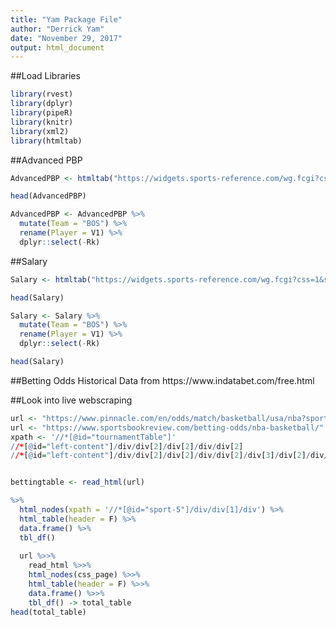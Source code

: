 ```yaml
---
title: "Yam Package File"
author: "Derrick Yam"
date: "November 29, 2017"
output: html_document
---
```


##Load Libraries
```r
library(rvest)
library(dplyr)
library(pipeR)
library(knitr)
library(xml2)
library(htmltab)
```

##Advanced PBP
```r
AdvancedPBP <- htmltab("https://widgets.sports-reference.com/wg.fcgi?css=1&site=bbr&url=%2Fteams%2FBOS%2F2018.html&div=div_advanced")

head(AdvancedPBP)

AdvancedPBP <- AdvancedPBP %>% 
  mutate(Team = "BOS") %>% 
  rename(Player = V1) %>% 
  dplyr::select(-Rk)

```

##Salary
```r
Salary <- htmltab("https://widgets.sports-reference.com/wg.fcgi?css=1&site=bbr&url=%2Fteams%2FBOS%2F2018.html&div=div_salaries2")

head(Salary)

Salary <- Salary %>% 
  mutate(Team = "BOS") %>% 
  rename(Player = V1) %>% 
  dplyr::select(-Rk)

head(Salary)
```

##Betting Odds
Historical Data from https://www.indatabet.com/free.html

##Look into live webscraping

```r
url <- "https://www.pinnacle.com/en/odds/match/basketball/usa/nba?sport=True"
url <- "https://www.sportsbookreview.com/betting-odds/nba-basketball/"
xpath <- '//*[@id="tournamentTable"]'
//*[@id="left-content"]/div/div[2]/div[2]/div/div[2]
//*[@id="left-content"]/div/div[2]/div[2]/div/div[2]/div[3]/div[2]/div/table


bettingtable <- read_html(url) 

%>%
  html_nodes(xpath = '//*[@id="sport-5"]/div/div[1]/div') %>% 
  html_table(header = F) %>% 
  data.frame() %>% 
  tbl_df()
  
  url %>>%
    read_html %>>%
    html_nodes(css_page) %>>%
    html_table(header = F) %>>%
    data.frame() %>>%
    tbl_df() -> total_table
head(total_table)


```



